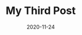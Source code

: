---
title: My Third Post
slug: my-third-post
date: 2020-11-24
featureImage: sunset.jpg
excerpt: sunset ipsum dolor sit amet
---